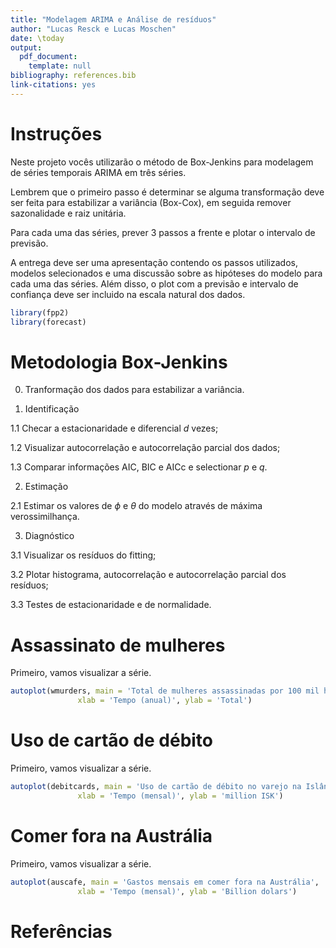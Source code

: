 ```yaml
---
title: "Modelagem ARIMA e Análise de resíduos"
author: "Lucas Resck e Lucas Moschen"
date: \today
output:
  pdf_document:
    template: null
bibliography: references.bib
link-citations: yes
---
```


# Instruções

Neste projeto vocês utilizarão o método de Box-Jenkins para modelagem de séries temporais ARIMA em três séries.

Lembrem que o primeiro passo é determinar se alguma transformação deve ser feita para estabilizar a variância (Box-Cox), em seguida remover sazonalidade e raiz unitária.

Para cada uma das séries, prever 3 passos a frente e plotar o intervalo de previsão.

A entrega deve ser uma apresentação contendo os passos utilizados, modelos selecionados e uma discussão sobre as hipóteses do modelo para cada uma das séries. Além disso, o plot com a previsão e intervalo de confiança deve ser incluido na escala natural dos dados.

```r
library(fpp2)
library(forecast)
```

# Metodologia Box-Jenkins 

0. Tranformação dos dados para estabilizar a variância. 

1. Identificação

1.1 Checar a estacionaridade e diferencial $d$ vezes;

1.2 Visualizar autocorrelação e autocorrelação parcial dos dados;

1.3 Comparar informações AIC, BIC e AICc e selectionar $p$ e $q$.

2. Estimação 

2.1 Estimar os valores de $\phi$ e $\theta$ do modelo através de máxima verossimilhança.

3. Diagnóstico 

3.1 Visualizar os resíduos do fitting; 

3.2 Plotar histograma, autocorrelação e autocorrelação parcial dos resíduos; 

3.3 Testes de estacionaridade e de normalidade. 

# Assassinato de mulheres

Primeiro, vamos visualizar a série. 

```r
autoplot(wmurders, main = 'Total de mulheres assassinadas por 100 mil habitantes (EUA)',
               xlab = 'Tempo (anual)', ylab = 'Total')
```

# Uso de cartão de débito

Primeiro, vamos visualizar a série. 

```r
autoplot(debitcards, main = 'Uso de cartão de débito no varejo na Islândia',
               xlab = 'Tempo (mensal)', ylab = 'million ISK')
```

# Comer fora na Austrália

Primeiro, vamos visualizar a série. 

```r
autoplot(auscafe, main = 'Gastos mensais em comer fora na Austrália',
               xlab = 'Tempo (mensal)', ylab = 'Billion dolars')
```

# Referências
